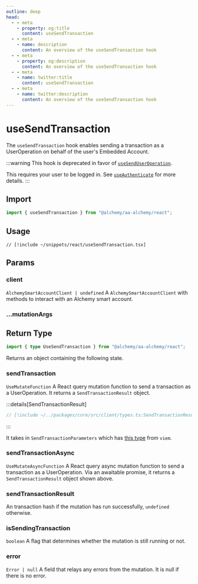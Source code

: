```yaml
---
outline: deep
head:
  - - meta
    - property: og:title
      content: useSendTransaction
  - - meta
    - name: description
      content: An overview of the useSendTransaction hook
  - - meta
    - property: og:description
      content: An overview of the useSendTransaction hook
  - - meta
    - name: twitter:title
      content: useSendTransaction
  - - meta
    - name: twitter:description
      content: An overview of the useSendTransaction hook
---
```


# useSendTransaction

The `useSendTransaction` hook enables sending a transaction as a UserOperation on behalf of the user's Embedded Account.

:::warning
This hook is deprecated in favor of [`useSendUserOperation`](/react/useSendUserOperation).

This requires your user to be logged in. See [`useAuthenticate`](/react/useAuthenticate) for more details.
:::

## Import

```ts
import { useSendTransaction } from "@alchemy/aa-alchemy/react";
```

## Usage

```tsx [useSendTransaction.tsx]
// [!include ~/snippets/react/useSendTransaction.tsx]
```

## Params

### client

`AlchemySmartAccountClient | undefined`
A `AlchemySmartAccountClient` with methods to interact with an Alchemy smart account.

### ...mutationArgs


<BaseHookMutationArgs />

## Return Type

```ts
import { type UseSendTransaction } from "@alchemy/aa-alchemy/react";
```

Returns an object containing the following state.

### sendTransaction

`UseMutateFunction`
A React query mutation function to send a transaction as a UserOperation. It returns a `SendTransactionResult` object.

:::details[SendTransactionResult]

```ts [types.ts]
// [!include ~/../packages/core/src/client/types.ts:SendTransactionResult]
```

:::

It takes in `SendTransactionParameters` which has [this type](https://viem.sh/docs/actions/wallet/sendTransaction#parameters) from `viem`.

### sendTransactionAsync

`UseMutateAsyncFunction`
A React query async mutation function to send a transaction as a UserOperation. Via an awaitable promise, it returns a `SendTransactionResult` object shown above.

### sendTransactionResult

An transaction hash if the mutation has run successfully, `undefined` otherwise.

### isSendingTransaction

`boolean`
A flag that determines whether the mutation is still running or not.

### error

`Error | null`
A field that relays any errors from the mutation. It is null if there is no error.
